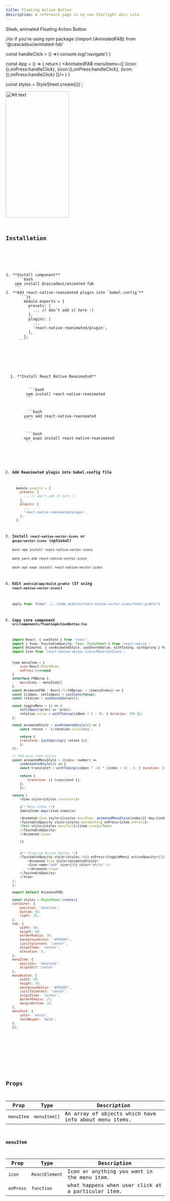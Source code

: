 ```yaml
---
title: Floating Action Button
description: A reference page in my new Starlight docs site.
---
```


Sleek, animated Floating Action Button



//or if you're using npm package
//import {AnimatedFAB} from '@cascadeui/animated-fab'

const handleClick = () =>{
    console.log('navigate')
    }
    
const App = () => {
  return (
    <AnimatedFAB menuItems={[
        {icon:(<Icon name='aperture' size={32}></Icon>),onPress:handleClick},
        {icon:(<Icon name='share' size={32}></Icon>),onPress:handleClick},
        {icon:(<Icon name='mic-circle' size={32}></Icon>),onPress:handleClick}
      ]}/>
  )
}


const styles = StyleSheet.create({})`;

<Tabs>
  <TabItem label="Preview"><img src="https://i.ibb.co/Rj1qj2Q/Floating-Action-Button-ezgif-com-video-to-webp-converter.webp" alt="Alt text" height="400" width="200"
  style={{ display: 'block', margin: '0 auto' }}/>
</TabItem>
  <TabItem label="Code"><Code code={exampleCode} lang="js" title={fileName} mark={highlights} /></TabItem>
</Tabs>

## Installation

<Tabs>

<TabItem label='cli'>

<Steps>
1. **Install component**
     ```bash
    npm install @cascadeui/animated-fab
    ```
2. **Add react-native-reanimated plugin into `babel.config`**
      ```js
        module.exports = {
          presets: [
            ... // don't add it here :)
          ],
          plugins: [
            ...
            'react-native-reanimated/plugin',
          ],
        };
      ```
</Steps>

</TabItem>

<TabItem label='manual'>

<Steps>
  1. **Install React Native Reanimated**
     <Tabs>
       <TabItem label="NPM">
          ```bash
         npm install react-native-reanimated
         ```
       </TabItem>
       <TabItem label="YARN">
         ```bash
        yarn add react-native-reanimated
         ```
       </TabItem>
       <TabItem label="EXPO">
         ```bash
        npx expo install react-native-reanimated
         ```
       </TabItem>
     </Tabs>

  2. **Add Reanimated plugin into babel.config file**
      ```js
        module.exports = {
          presets: [
            ... // don't add it here :)
          ],
          plugins: [
            ...
            'react-native-reanimated/plugin',
          ],
        };
      ```
  3. **Install `react-native-vector-icons` or `@expo/vector-icons` (optional)**
     <Tabs>
       <TabItem label="NPM">
          ```bash
         npm install react-native-vector-icons
         ```
       </TabItem>
       <TabItem label="YARN">
         ```bash
        yarn add react-native-vector-icons
         ```
       </TabItem>
       <TabItem label="EXPO">
         ```bash
        npx expo install react-native-vector-icons
         ```
       </TabItem>
     </Tabs>

  4. **Edit `android/app/build.gradle` (If using `react-native-vector-icons`)**
      ```js
      apply from: file("../../node_modules/react-native-vector-icons/fonts.gradle")
      ```
  5. **Copy core component `src/components/floatingActionButton.tsx`**
      ```js
      import React, { useState } from 'react';
      import { View, TouchableOpacity, Text, StyleSheet } from 'react-native';
      import Animated, { useAnimatedStyle, useSharedValue, withTiming, withSpring } from 'react-native-reanimated';
      import Icon from 'react-native-vector-icons/MaterialIcons'; 

      
      type menuItem = {
          icon:React.ReactNode,
          onPress:()=>void
      }
      interface FABprop {
          menuItems : menuItem[]  
      }
      const AnimatedFAB : React.FC<FABprop> = ({menuItems}) => {
      const [isOpen, setIsOpen] = useState(false);
      const rotation = useSharedValue(0); 

      const toggleMenu = () => {
          setIsOpen((prev) => !prev);
          rotation.value = withTiming(isOpen ? 0 : 45, { duration: 300 });
      };

      const animatedStyle = useAnimatedStyle(() => {
          const rotate = `${rotation.value}deg`;

          return {
          transform: [withSpring({ rotate })],
          };
      });

      // FAB menu item styles
      const animatedMenuStyle = (index: number) =>
          useAnimatedStyle(() => {
          const translateY = withTiming(isOpen ? -60 * (index + 1) : 0, { duration: 300 });
          
          return {
              transform: [{ translateY }],        
          };
          });

      return (
          <View style={styles.container}>

          {/* Menu Items */}
          {menuItems.map((item,index)=>

          <Animated.View style={[styles.menuItem, animatedMenuStyle(index)]} key={index}>
          <TouchableOpacity style={styles.menuButton} onPress={item.onPress}>
          <Text style={styles.menuText}>{item.icon}</Text>
          </TouchableOpacity>
          </Animated.View>

          )}
        

          {/* Floating Action Button */}
          <TouchableOpacity style={styles.fab} onPress={toggleMenu} activeOpacity={1}>
              <Animated.View style={animatedStyle}>
              <Icon name="add" size={30} color="white" />
              </Animated.View>
          </TouchableOpacity>
          </View>
      );
      };

      export default AnimatedFAB;

      const styles = StyleSheet.create({
      container: {
          position: 'absolute',
          bottom: 50,
          right: 30,
      },
      fab: {
          width: 60,
          height: 60,
          borderRadius: 30,
          backgroundColor: '#FF6347',
          justifyContent: 'center',
          alignItems: 'center',
          elevation: 5,
      },
      menuItem: {
          position: 'absolute',
          alignSelf:'center'
      },
      menuButton: {
          width: 50,
          height: 50,
          backgroundColor: '#FF6347',
          justifyContent: 'center',
          alignItems: 'center',
          borderRadius: 25,
          marginBottom: 10,
      },
      menuText: {
          color: 'white',
          fontWeight: 'bold',
      },
      });
      

      ``` 
    
</Steps>


</TabItem>

</Tabs>


 


## Props

| Prop      | Type     | Description                          |
|-------------|----------|--------------------------------------|
| `menuItem`| `menuItem[]` | An array of objects which have info about menu items.    |

### menuItem
| Prop      | Type     | Description                          |
|-------------|----------|--------------------------------------|
| `icon`| `ReactElement` | Icon or anything you want in the menu item.|
| `onPress`| `function` | what happens when user click at a particular item.|
